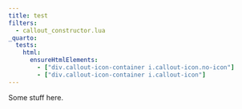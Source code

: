 ```yaml
---
title: test
filters:
  - callout_constructor.lua
_quarto:
  tests: 
    html:
      ensureHtmlElements:
        - ["div.callout-icon-container i.callout-icon.no-icon"]
        - ["div.callout-icon-container i.callout-icon"]    
---
```


Some stuff here.